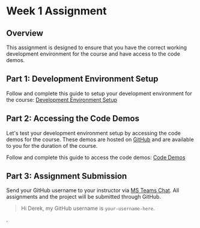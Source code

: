 # Week 1 Assignment

## Overview

This assignment is designed to ensure that you have the correct working development environment for the course and have access to the code demos.

## Part 1: Development Environment Setup

Follow and complete this guide to setup your development environment for the course: [Development Environment Setup](/guides-and-references/development-environment-setup.mdx)

## Part 2: Accessing the Code Demos

Let's test your development environment setup by accessing the code demos for the course. These demos are hosted on [GitHub](https://github.com/warsylewicz/webdev2-demos) and are available to you for the duration of the course.

Follow and complete this guide to access the code demos: [Code Demos](/guides-and-references/code-demos.mdx)

## Part 3: Assignment Submission

Send your GitHub username to your instructor via [MS Teams Chat](https://teams.microsoft.com/l/chat/0/0?users=derek.yadlowski@sait.ca). All assignments and the project will be submitted through GitHub.

> Hi Derek, my GitHub username is `your-username-here`.

.

